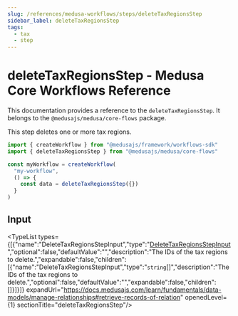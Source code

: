 ```yaml
---
slug: /references/medusa-workflows/steps/deleteTaxRegionsStep
sidebar_label: deleteTaxRegionsStep
tags:
  - tax
  - step
---
```



# deleteTaxRegionsStep - Medusa Core Workflows Reference

This documentation provides a reference to the `deleteTaxRegionsStep`. It belongs to the `@medusajs/medusa/core-flows` package.

This step deletes one or more tax regions.

```ts title="src/workflows/my-workflow.ts"
import { createWorkflow } from "@medusajs/framework/workflows-sdk"
import { deleteTaxRegionsStep } from "@medusajs/medusa/core-flows"

const myWorkflow = createWorkflow(
  "my-workflow",
  () => {
    const data = deleteTaxRegionsStep({})
  }
)
```
  

## Input

<TypeList types={[{"name":"DeleteTaxRegionsStepInput","type":"[DeleteTaxRegionsStepInput](../../../../types/core_flows.DeleteTaxRegionsStepInput/page.mdx)","optional":false,"defaultValue":"","description":"The IDs of the tax regions to delete.","expandable":false,"children":[{"name":"DeleteTaxRegionsStepInput","type":"`string`[]","description":"The IDs of the tax regions to delete.","optional":false,"defaultValue":"","expandable":false,"children":[]}]}]} expandUrl="https://docs.medusajs.com/learn/fundamentals/data-models/manage-relationships#retrieve-records-of-relation" openedLevel={1} sectionTitle="deleteTaxRegionsStep"/>

